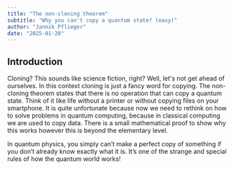 ```yaml
---
title: "The non-cloning theorem"
subtitle: "Why you can't copy a quantum state? (easy)"
author: "Jannik Pflieger"
date: "2025-01-20"
---
```


## Introduction

Cloning? This sounds like science fiction, right? Well, let's not get ahead of ourselves.
In this context cloning is just a fancy word for copying.
The non-cloning theorem states that there is no operation that can copy a quantum state.
Think of it like life without a printer or without copying files on your smartphone. It is quite unfortunate because
now we need to rethink on how to solve problems in quantum computing, because in classical computing we are used to copy data.
There is a small mathematical proof to show why this works however this is beyond the elementary level.

In quantum physics, you simply can’t make a perfect copy of something if you don’t already know exactly what it is.
It’s one of the strange and special rules of how the quantum world works!
